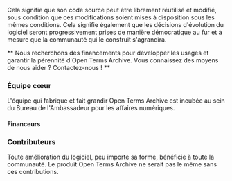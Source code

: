 Cela signifie que son code source peut être librement réutilisé et modifié, sous condition que ces modifications soient mises à disposition sous les mêmes conditions. Cela signifie également que les décisions d'évolution du logiciel seront progressivement prises de manière démocratique au fur et à mesure que la communauté qui le construit s'agrandira.

** Nous recherchons des financements pour développer les usages et garantir la pérennité d'Open Terms Archive. Vous connaissez des moyens de nous aider ? Contactez-nous ! **

### Équipe cœur

L'équipe qui fabrique et fait grandir Open Terms Archive est incubée au sein du Bureau de l'Ambassadeur pour les affaires numériques.

<Contributors type="core" alignX="left" showInfo="true" />

<Contributors subtitle="Alumnis" type="alumnis" alignX="left" showInfo="true" className="mb__XL" />

#### Financeurs

<ThumbGalery align="left" small={true} className="mb__XL">
  <ThumbGaleryItem src="/images/contributors/meae.png" width="132" height="120" />
  <ThumbGaleryItem src="/images/contributors/france-relance.png" width="77" height="77" />
  <ThumbGaleryItem src="/images/contributors/nextgen.png" width="191" height="48" />
</ThumbGalery>

### Contributeurs

Toute amélioration du logiciel, peu importe sa forme, bénéficie à toute la communauté. Le produit Open Terms Archive ne serait pas le même sans ces contributions.

<Contributors type="contributors" />

<ThumbGalery>
  <Link href="https://disinfo.quaidorsay.fr">
    <a target="_blank">
      <ThumbGaleryItem src="/images/contributors/ambnum.png" width="158" height="80" />
    </a>
  </Link>
  <Link href="https://disinformationindex.org/">
    <a target="_blank">
      <ThumbGaleryItem src="/images/contributors/gdi.png" width="150" height="32" />
    </a>
  </Link>
  <Link href="https://www.peren.gouv.fr/">
    <a target="_blank">
      <ThumbGaleryItem src="/images/contributors/peren.png" width="190" height="126" />
    </a>
  </Link>
</ThumbGalery>
